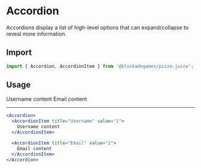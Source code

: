 
# Accordion

Accordions display a list of high-level options that can expand/collapse to reveal more information.

## Import

```jsx
import { Accordion, AccordionItem } from '@blockadegames/pizza-juice';
```

## Usage

<Accordion>
  <AccordionItem title="Username" value="1">
    Username content
  </AccordionItem>

  <AccordionItem title="Email" value="2">
    Email content
  </AccordionItem>
</Accordion>

---

```jsx
<Accordion>
  <AccordionItem title="Username" value="1">
    Username content
  </AccordionItem>

  <AccordionItem title="Email" value="2">
    Email content
  </AccordionItem>
</Accordion>
```
